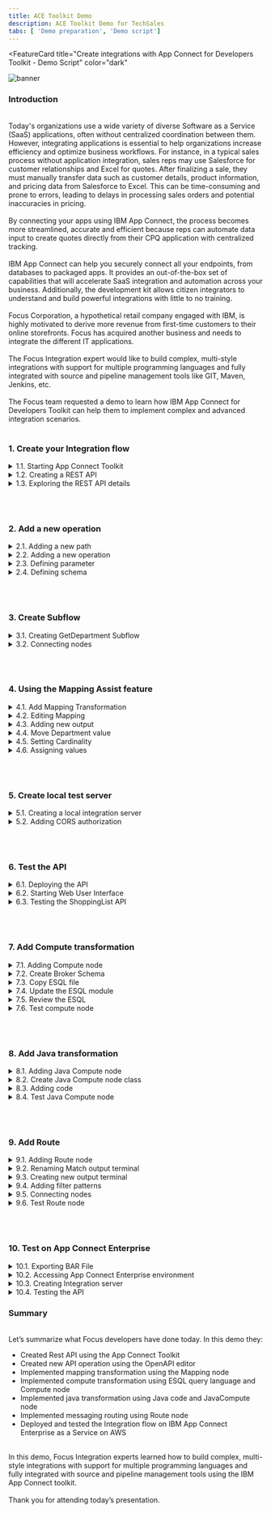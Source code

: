 ```yaml
---
title: ACE Toolkit Demo
description: ACE Toolkit Demo for TechSales
tabs: [ 'Demo preparation', 'Demo script']
---
```



<FeatureCard
  title="Create integrations with App Connect for Developers Toolkit - Demo Script"
  color="dark"
  >

![banner](./images/banner-ace-toolkit.jpg)

</FeatureCard>


<span id="place1"></span>

### **Introduction**
<br/>
Today's organizations use a wide variety of diverse Software as a Service (SaaS) applications, often without centralized coordination between them. However, integrating applications  is essential to help organizations increase efficiency and optimize business workflows. For instance, in a typical sales process without application integration, sales reps may use Salesforce for customer relationships and Excel for quotes. After finalizing a sale, they must manually transfer data such as customer details, product information, and pricing data from Salesforce to Excel. This can be time-consuming and prone to errors, leading to delays in processing sales orders and potential inaccuracies in pricing.
<br/><br/>
By connecting your apps using IBM App Connect, the process becomes more streamlined, accurate and efficient because reps can automate data input to create quotes directly from their CPQ application with centralized tracking.
<br/><br/>
IBM App Connect can help you securely connect all your endpoints, from databases to packaged apps. It provides  an out-of-the-box set of capabilities that will accelerate  SaaS integration and automation across your business. Additionally, the development kit allows citizen integrators to understand and build powerful integrations with little to no training.
<br/><br/>
Focus Corporation, a hypothetical retail company engaged with IBM, is highly motivated to derive more revenue from first-time customers to their online storefronts. Focus has acquired another business and needs to integrate the different IT applications.
<br/><br/>
The Focus Integration expert would like to build complex, multi-style integrations with support for multiple programming languages and fully integrated with source and pipeline management tools like GIT, Maven, Jenkins, etc. 
<br/><br/>
The Focus team requested a demo to learn how IBM App Connect for Developers Toolkit can help them to implement complex and advanced integration scenarios.
<br/><br/>


### **1. Create your Integration flow**

<details>
<summary>1.1. Starting App Connect Toolkit</summary><br/>

**Narration**

IBM App Connect is an industry-leading integration solution that connects any of your applications and data, no matter where they reside. With hundreds of prebuilt connectors and customizable templates, App Connect helps users of all skill levels rapidly connect Software as a Service (SaaS) applications and build integration flows.

The Focus team is looking for an advanced, fully customizable code platform. They would like to harness a lightweight, fast-performing engine that easily scales to support their growing needs. They need to enable support for multiple types of data integration, including event, application programming interfaces (APIs), services, sync/async, transactional batch processing and more. Focus Integration experts need to map data fields and transform data formats exchanged between applications, such as XML, JSON, CSV, EDIFACT, SWIFT and other industry protocols.

Because of that, they decided to explore IBM App Connect Enterprise for Developers (Toolkit). The Toolkit is an integrated development environment and graphical user interface based on the Eclipse platform. Focus Integration experts can use the IBM App Connect Enterprise Toolkit to build powerful integration applications, services, and APIs. And they can then deploy their integration solutions to the software run time, IBM App Connect Enterprise as a Service, containers, or a combination of those environments.

<hr/><br/>

**Action** &nbsp; 1.1.1.

Open your **App Connect Enterprise Toolkit** by clicking the icon on the Launchpad (MAC OS) or Desktop (Windows) or executing **ace toolkit** in terminal window.

  ![](images/start-toolkit-1.png)

<hr/><br/>


**Action** &nbsp; 1.1.2.

In the Workspace Launcher window, accept the default one. Click **Launch**.

  ![](images/start-toolkit-2.png)

<hr/><br/>


**Action** &nbsp; 1.1.3.

**Close** the *welcome page*.

  ![](images/start-toolkit-3.png)

***
</details>


<details>
<summary>1.2. Creating a REST API</summary><br/>

**Narration**

From the Integration Development perspective, Focus Integration experts can create all manner of integration flows, as well as manage connectivity between services and endpoints.

The Focus team would like to explore how easy is to create an API flow that implements different types of message transformation.

App Connect provides a specific type of project to support REST API implementations, which can either be based upon a Swagger (v2) specification document or an OpenAPI (v3) specification document. REST APIs can be authored and deployed from the IBM App Connect Enterprise Toolkit.

Let's see how easy is to create a REST API using the Toolkit. The Focus team will create a REST API from an existing OpenAPI v3 document.

<hr/><br/>

**Action** &nbsp; 1.2.1.

From the Application Development view click the **New...** hyperlink at the top right (A) and from the menu which appears, click on **REST API** (B).

  ![](images/create-rest-1.png)

<hr/><br/>


**Action** &nbsp; 1.2.2.

Type the Name **ShoppingListAPI** (A) and switch the radio button to the option labelled “**Import resources and operations defined in a REST API document**" (B) then click **Next** (C).

  ![](images/create-rest-2.png)

<hr/><br/>


**Action** &nbsp; 1.2.3.

You will be asked to import an OpenAPI 3 document either from the file system or your workspace. Using the radio button to “**Select from your workspace**” (A), select **ShoppingListAPI.json** from the json folder in the **HelperFiles** project (B) (note: if you don't see the HelperFiles project, maybe you forgot to import this project in the Demo Preparation part). Click **Next** (C).

  ![](images/create-rest-3.png)

<hr/><br/>


**Action** &nbsp; 1.2.4.

Click **Finish**.

  ![](images/create-rest-4.png)


***
</details>


<details>
<summary>1.3. Exploring the REST API details</summary><br/>

**Narration**

The Focus team created the REST API and they can see a summary page displaying details about the API such as its title and base URL. The next section down entitled Resources and Operations lists the operations in bright colors.

Focus developers can easily edit the API Document using the OpenAPI editor interface.

<hr/><br/>

**Action** &nbsp; 1.3.1.

Show the **API Details** (A) and **Resources and Operations** (B) sections.

  ![](images/api-doc-1.png)

<hr/><br/>


**Action** &nbsp; 1.3.2.

Click on **Edit API Document in OpenAPI editor**.

  ![](images/api-doc-2.png)

<hr/><br/>


**Action** &nbsp; 1.3.3.

If necessary, accept the incoming network connections.

  ![](images/api-doc-3.png)

<hr/><br/>


**Action** &nbsp; 1.3.4.

Show the *OpenAPI Editor*.

  ![](images/api-doc-4.png)


***
</details>

<br/><br/>

### **2. Add a new operation**

<details>
<summary>2.1. Adding a new path</summary><br/>

**Narration**

The Integration experts decided to create a new API operation to list the products of a specific department.

<hr/><br/>


**Action** &nbsp; 2.1.1.

On the **Path** section, on left menu, click on the **Plus** button.

  ![](images/new-path-1.png)

<hr/><br/>


**Action** &nbsp; 2.1.2.

Enter **/shoppinglist/{department}** as the new *Path* (A). You are welcome to enter a *summary* (B) and *description* (C). Then click **Add** (D).

  ![](images/new-path-2.png)


***
</details>

<details>
<summary>2.2. Adding a new operation</summary><br/>

**Narration**

They go ahead and create a new path with the GET operation in the ShoppingListAPI.

<hr/><br/>


**Action** &nbsp; 2.2.1.

On the **Operations** section of the new path, click on the **Plus** button.

  ![](images/new-oper-1.png)

<hr/><br/>


**Action** &nbsp; 2.2.2.

Select the **get** verb (A) and click **Add** (B).

  ![](images/new-oper-2.png)


***
</details>

<details>
<summary>2.3. Defining parameter</summary><br/>

**Narration**

This new path will receive the product department as parameter in the path request.

<hr/><br/>


**Action** &nbsp; 2.3.1.

Scroll down to see the *Parameter* section (A) and click **Add** button (B).

  ![](images/def-param-1.png)

<hr/><br/>


**Action** &nbsp; 2.3.2.

Enter **department** as parameter name (A) and select **path** in *Located In* field (B).

  ![](images/def-param-2.png)

<hr/><br/>


**Action** &nbsp; 2.3.3.

Scroll down to see the checkbox list and select **Required** field (A). Then click **Add** (B).

  ![](images/def-param-3.png)

***
</details>


<details>
<summary>2.4. Defining schema</summary><br/>

**Narration**

Focus developers define the schema of the parameter as a simple string.

Great, Focus’ developers successfully created a new operation in the ShoppingListAPI!

<hr/><br/>


**Action** &nbsp; 2.4.1.

Scroll down to see the *Schema* section and type **department** as schema title (A) and select **string** as *schema type* (B).

  ![](images/def-schema-1.png)

<hr/><br/>


**Action** &nbsp; 2.4.2.

Scroll up and click **Save**.

  ![](images/def-schema-2.png)

<hr/><br/>


**Action** &nbsp; 2.4.3.

**Close** the OpenAPI editor.

***
</details>


<br/><br/>

### **3. Create Subflow**
<details>
<summary>3.1. Creating GetDepartment Subflow</summary><br/>

**Narration**

With IBM App Connect it is really simple to implement the logic of your API operation. The Focus team can easily create a subflow to do it!

<hr/><br/>


**Action** &nbsp; 3.1.1.

Back to the ShoppingListAPI description, open the **/shoppinglist/{department|** section.

  ![](images/create-subflow-1.png)

<hr/><br/>


**Action** &nbsp; 3.1.2.

Click **Create subflow**.

  ![](images/create-subflow-2.png)

***
</details>


<details>
<summary>3.2. Connecting nodes</summary><br/>

**Narration**

Here the Focus team has their subflow. A message flow is a sequence of processing steps that run in the integration runtime when an input message is received. You define a message flow by including a number of message flow nodes, each of which represents a set of actions that define a processing step.

In the flow editor, they can edit and change their flow. Message flows are created in the Toolkit using a drag and drop editor.

The flow is quite simple, consisting of only an Input and Output node. However, the Integration experts would like to explore how to do some message transformations. Let's see how simple is to do it!

<hr/><br/>

**Action** &nbsp; 3.2.1.

In the subflow, wire the **Input** node to the **Output** node (the *out* terminal of the *Input* node will be wired to the *in* terminal of the *Output* node)

  ![](images/connect-nodes-1.png)


***
</details>

<br/><br/>


### **4. Using the Mapping Assist feature**
<details>
<summary>4.1. Add Mapping Transformation</summary><br/>

**Narration**

First, they decided to explore the Mapping transformation.

<hr/><br/>


**Action** &nbsp; 4.1.1.

Open the **Transformation** section in the Palette.

  ![](images/add-mapping-1.png)

<hr/><br/>


**Action** &nbsp; 4.1.2.

Drag and drop a **Mapping** node on to the wire and its terminals will be connected for you (the out terminal of the Input node will be wired to the in terminal of the Mapping node, and the out terminal of the Mapping node will be wired to the in terminal of the Output node).

  ![](images/add-mapping-2.png)

***
</details>


<details>
<summary>4.2. Editing Mapping</summary><br/>

**Narration**

With a mapping, they can use the Graphical Data Mapping editor to take input (source) objects and transform them before they save the resulting output (target) objects.

<hr/><br/>


**Action** &nbsp; 4.2.1.

Double-click the **Mapping** node.

  ![](images/edit-mapping-1.png)

<hr/><br/>


**Action** &nbsp; 4.2.2.

Leave the default settings and click **Finish**.

  ![](images/edit-mapping-2.png)


***
</details>

<details>
<summary>4.3. Adding new output</summary><br/>

**Narration**

Initially, they will change the output object to use the Item JSON type.

<hr/><br/>


**Action** &nbsp; 4.3.1.

Click on “**Add an output object**” button.

  ![](images/new-output-1.png)

<hr/><br/>


**Action** &nbsp; 4.3.2.

On the “Select a map output” option, open (double click) the **ShoppingListAPI** (A), open the **JSON Types** (B) and select **Item - Rest API model** (C), then click **OK** (D).

  ![](images/new-output-2.png)


<hr/><br/>


**Action** &nbsp; 4.3.3.

Select the **original Message Assembly** (A), right click and select **delete** (B) (or press delete on your keyboard).

  ![](images/new-output-3.png)


***
</details>

<details>
<summary>4.4. Move Department value</summary><br/>

**Narration**

The input objects are shown on the left side of the canvas, and the output objects are shown on the right side. You can create connections between the input and output elements by clicking one element, and dragging the mouse to the element that you want to connect to.

The Focus team can easily link the Department input parameter to the Department parameter of Item JSON Type.

<hr/><br/>


**Action** &nbsp; 4.4.1.

Expand the **JSON** message assembly on the right (A), then expand the **Data** section underneath (B). Notice that department is listed as a *parameter* (C).

  ![](images/move-dept-1.png)

<hr/><br/>


**Action** &nbsp; 4.4.2.

On the left Message Assembly, open the **LocalEnvironment > REST > Input > Parameters**.

  ![](images/move-dept-2.png)


<hr/><br/>


**Action** &nbsp; 4.4.3.

Right-click the **department** entry (A) and select **Quick Link to Output** (B).

  ![](images/move-dept-3.png)

<hr/><br/>


**Action** &nbsp; 4.4.4.

In the dialog, scroll down and expand **Data : Item [1..1]** (A) and select **department:string [1..1]** (B).

  ![](images/move-dept-4.png)


***
</details>

<details>
<summary>4.5. Setting Cardinality</summary><br/>

**Narration**

They use the Quick Fix capability to solve the cardinality issue of the new mapping.

<hr/><br/>


**Action** &nbsp; 4.5.1.

Hover the mouse over the **Quick Fix** (light bulb) icon of the new *Move* box (A) and click the "**Set cardinality to first index**” link (B).

  ![](images/quick-fix-1.png)


***
</details>

<details>
<summary>4.6. Assigning values</summary><br/>

**Narration**

Now, for demo purposes, they will use the assign function to define a hard coded value to the name and description fields.  In this demo, they decided to use the description field to just inform the type of transformation node that is processing the transformation, in this case the Mapping node.

Great, Focus’ developers successfully created a mapping transformation in the ShoppingListAPI!

<hr/><br/>


**Action** &nbsp; 4.6.1.

On the new Message Assembly JSON, drag and drop the **name** field to the left (A).  IBM App Connect Enterprise places an **Assign** action for this field (B). 

  ![](images/assign-values-1.png)

<hr/><br/>


**Action** &nbsp; 4.6.2.

Select the **Assign** action (A). Under the **Properties** for the Assign action, enter “**Caramel Candy Bars**” for the name value (B).

  ![](images/assign-values-2.png)


<hr/><br/>


**Action** &nbsp; 4.6.3.

Repeat the same steps for the description field: drag and drop the **description** field to the left (A).  IBM App Connect Enterprise places an **Assign** action for this field (B). 

  ![](images/assign-values-3.png)

<hr/><br/>


**Action** &nbsp; 4.6.4.

Select the **Assign** action (A). Under the **Properties** for the Assign action, enter “**Request has been processed by Mapping Node**” for the name value (B).

*Note: In this demo, we are using the description field to just inform the node that is processing the transformation.*

  ![](images/assign-values-4.png)


<hr/><br/>


**Action** &nbsp; 4.6.5.

Click **File > Save all**.

  ![](images/assign-values-5.png)

***
</details>


<br/><br/>

### **5. Create local test server**
<details>
<summary>5.1. Creating a local integration server</summary><br/>

**Narration**

At this stage, they are ready to test the API. To publish the API, first they need to create a local integration server.

<hr/><br/>


**Action** &nbsp; 5.1.1.

Right-click **Integration Servers** in the **Integration Explorer** tab (A) and select **Create a local Integration Server** (B).

  ![](images/local-server-1.png)

<hr/><br/>


**Action** &nbsp; 5.1.2.

Keep the default values and click **Finish**.

  ![](images/local-server-2.png)

<hr/><br/>



**Action** &nbsp; 5.1.3.

On the *Success* Dialog click **OK**.

  ![](images/local-server-3.png)

<br/>

***
</details>

<details>
<summary>5.2. Adding CORS authorization</summary><br/>

**Narration**

Next, they need to configure the server so that the HTTP listener is enabled for CORS. 

<hr/><br/>


**Action** &nbsp; 5.2.1.

Expand the **TEST_SERVER** directory under the **Independent Resources** folder (A) and double-click the **server.conf.yaml** file (B) to open it in the IBM App Connect Enterprise text editor to the right.

  ![](images/cors-auth-1.png)

<hr/><br/>


**Action** &nbsp; 5.2.2.

Scroll down to the **HTTPConnector** section and paste the code below:

```
CORSEnabled: true
CORSAllowOrigins: '*'
CORSAllowMethods: 'GET,HEAD,POST,PUT,PATCH,DELETE,OPTIONS'
CORSAllowHeaders: 'Accept,Accept-Language,Content-Language,Content-Type'
```

<br/>

  ![](images/cors-auth-2.png)

<hr/><br/>



**Action** &nbsp; 5.2.3.

**Save** the changes to the **server.conf.yaml** file or click **File > Save all**.

  ![](images/cors-auth-3.png)

<hr/><br/>



**Action** &nbsp; 5.2.4.

Back to the *Integration Explorer* view, right-click the **TEST_SERVER** (A) and select **Restart** (B).

  ![](images/cors-auth-4.png)

<hr/><br/>



**Action** &nbsp; 5.2.5.

Click **OK** on the Success dialog again.

  ![](images/cors-auth-5.png)

<br/>

***
</details>

<br/><br/>

### **6. Test the API**
<details>
<summary>6.1. Deploying the API</summary><br/>

**Narration**

Now, they need to deploy the ShoppingListAPI to the new Local Integration server. They can do it, by dragging and dropping the API to the new server.

<hr/><br/>


**Action** &nbsp; 6.1.1.

Deploy the REST API which we created earlier named **ShoppingListAPI** (A), by dragging and dropping it from the Application Development view on to the **TEST_SERVER** Integration Server (B).

  ![](images/deploy-api-1.png)

<hr/><br/>


**Action** &nbsp; 6.1.2.

On the *Progress Information* dialog, click **Close**.

  ![](images/deploy-api-2.png)


***
</details>


<details>
<summary>6.2. Starting Web User Interface</summary><br/>

**Narration**

At this moment, the Focus Integration experts are ready to test the API. They start the Web User Interface.

<hr/><br/>

**Action** &nbsp; 6.2.1.

Right-click **TEST_SERVER** (A) and select **Start Web User Interface** (B). 

  ![](images/start-wui-1.png)

***
</details>


<details>
<summary>6.3. Testing the ShoppingList API</summary><br/>

**Narration**

Select the ShoppingListAPI and the new Get Department operation. Note they can use the Try it capability, and enter any product department, for example “Candies”.

Great, the subflow was invoked and our mapping transformation created a response with our hard coded values. The Focus team verified it is really simple to implement a mapping transformation using IBM App Connect.

<hr/><br/>

**Action** &nbsp; 6.3.1.

Click the **ShoppingListAPI** tile in the web user interface. 

  ![](images/test-api-1.png)

<hr/><br/>


**Action** &nbsp; 6.3.2.

Select the **GET /shoppinglist/{department}** operation on the left. 

  ![](images/test-api-2.png)

<hr/><br/>


**Action** &nbsp; 6.3.3.

Click the **Try it** tab.

  ![](images/test-api-3.png)


<hr/><br/>


**Action** &nbsp; 6.3.4.

Enter any **department** name (by now, we are not checking the department) such as **Candies** (A). Click **Send** (B).

  ![](images/test-api-4.png)

<hr/><br/>


**Action** &nbsp; 6.3.5.

Show the **Response body**. Show the assigned name and description fields.

  ![](images/test-api-5.png)

***
</details>

<br/><br/>


### **7. Add Compute transformation**
<details>
<summary>7.1. Adding Compute node</summary><br/>

**Narration**

The Focus developers heard about ESQL language. Extended Structured Query Language (ESQL) is a programming language based on Structured Query Language (SQL) that is typically used to work with databases. ESQL is extended to access and manipulate data in messages and databases.

They would like to see how to use ESQL to transform and enrich messages using the Compute node.  Because of it, they decided to explore the Compute node transformation.

<hr/><br/>


**Action** &nbsp; 7.1.1.

Back to the **getDepartment** subflow (A), open again the Transformation menu and drag and drop a **Compute** node (B).

  ![](images/add-compute-1.png)

<hr/><br/>

**Action** &nbsp; 7.1.2.

Readjust the connections of the *Input* and *Output* nodes to connect to the *Compute* node (the *out* terminal of the *Input* node will be wired to the *in* terminal of the *Compute* node, and the *out* terminal of the *Compute* node will be wired to the *in* terminal of the *Output* node).

  ![](images/add-compute-2.png)

<hr/><br/>


**Action** &nbsp; 7.1.3.

Click on the **Compute** node (A). On the Compute node's properties change the *Compute mode* to be “**LocalEnvironment and Message**” (B).

  ![](images/add-compute-3.png)

<hr/><br/>

**Action** &nbsp; 7.1.4.

**Save** the subflow (you can safely ignore the red crosses on the Compute node - we will fix these up in the next step!).

  ![](images/add-compute-4.png)

***
</details>

<details>
<summary>7.2. Create Broker Schema</summary><br/>

**Narration**

To simplify the demo, they decided to reuse a pre-created ESQL file.

First, they need to create a Broker Schema to include the ESQL file. A broker schema is a symbol space that defines the scope of uniqueness of the names of resources defined within it.

<hr/><br/>


**Action** &nbsp; 7.2.1.

Right click the **ShoppingListAPI** (1) and choose **New > Broker Schema** (2).

  ![](images/broker-schema-1.png)

<hr/><br/>


**Action** &nbsp; 7.2.2.

Type **utils** as the Schema name (A) and click **Finish** (B).

  ![](images/broker-schema-2.png)

<hr/><br/>


**Action** &nbsp; 7.2.3.

On the *New Broker Schema* dialog, click **OK**.

  ![](images/broker-schema-3.png)


***
</details>

<details>
<summary>7.3. Copy ESQL file</summary><br/>

**Narration**

Next, Focus developers will copy the pre-created ESQL file to the broker schema folder.

<hr/><br/>

**Action** &nbsp; 7.3.1.

Switch to the Resource perspective using the menu **Window > Perspective > Open Perspective > Other…**

  ![](images/copy-esql-1.png)


<hr/><br/>

**Action** &nbsp; 7.3.2.

Choose **Resource** (A) and click **Open** (B).

  ![](images/copy-esql-2.png)

<hr/><br/>

**Action** &nbsp; 7.3.3.

Using the Project Explorer view, open the *HelperFiles* project and the **utils** folder, right click on the **Compute.esql** file (A) and select **Copy** (B).

  ![](images/copy-esql-3.png)

<hr/><br/>

**Action** &nbsp; 7.3.4.

On the **ShoppingListAPI** project, right click on the **utils** folder, and select **Paste**.

  ![](images/copy-esql-4.png)


<hr/><br/>

**Action** &nbsp; 7.3.5.

Switch back to the *Integration Development* perspective using the **Window > Perspective > Open Perspective > Integration Development** menu.

  ![](images/copy-esql-5.png)


***
</details>

<details>
<summary>7.4. Update the ESQL module</summary><br/>

**Narration**

Now, they just need to update the Compute node to use the new ESQL file. They will use a specific module of the ESQL file: the getDepartment.

<hr/><br/>

**Action** &nbsp; 7.4.1.

Return to the *getDepartment* subflow and click on **Compute** node again.

  ![](images/update-esql-1.png)


<hr/><br/>

**Action** &nbsp; 7.4.2.

On the Compute node's properties, you need to update the *ESQL module* property. Click **Browse** button.

  ![](images/update-esql-2.png)

<hr/><br/>

**Action** &nbsp; 7.4.3.

Select **{utils}:getDepartment_Compute** (A) and click **OK** (B).

  ![](images/update-esql-3.png)

<hr/><br/>

**Action** &nbsp; 7.4.4.

**Save** the subflow.

  ![](images/update-esql-4.png)

***
</details>

<details>
<summary>7.5. Review the ESQL</summary><br/>

**Narration**

Let's review the ESQL file. Focus developers can create and modify their ESQL code in the ESQL editor.

The ESQL code for each of your nodes is contained within a module in an ESQL file. Here they have a specific module for getDepartment operation.  The module is simple; just select the Item where the Department value equals the Department parameter.

All three items are hardcoded and created in the Initialise procedure. In a real scenario, this data should be retrieved from the Products database or Product system.

<hr/><br/>

**Action** &nbsp; 7.5.1.

**Double click** on the **Compute** node, to see the ESQL file.

  ![](images/review-esql-1.png)


<hr/><br/>

**Action** &nbsp; 7.5.2.

Show the **getDepartment_Compute Module**.

  ![](images/review-esql-2.png)

<hr/><br/>

**Action** &nbsp; 7.5.3.

Scroll down and show the **Initialise Procedure**.

  ![](images/review-esql-3.png)

<hr/><br/>

**Action** &nbsp; 7.5.4.

**Close** the ESQL file.

  ![](images/review-esql-4.png)


***
</details>

<details>
<summary>7.6. Test compute node</summary><br/>

**Narration**

At this moment, the Focus Integration experts are ready to test the new API. They just need to redeploy the API and use the Web User Interface again to test it.

Now, they will test using the three available departments: Candies, Snacks and Bakery.

Great, the subflow was invoked and our compute transformation created a response with our hard coded values. The Focus team verified how simple it is to use ESQL query language to implement message transformations.

<hr/><br/>

**Action** &nbsp; 7.6.1.

Re-deploy the REST API, by dragging and dropping the **ShoppingListAPI** again from the Application Development view on to the **TEST_SERVER** Integration Server.

  ![](images/test-compute-1.png)


<hr/><br/>

**Action** &nbsp; 7.6.2.

On the Progress Information dialog, click **Close**.

  ![](images/test-compute-2.png)

<hr/><br/>

**Action** &nbsp; 7.6.3.

On your browser, refresh the **Web User Interface** page.

<hr/><br/>

**Action** &nbsp; 7.6.4.

Open again the **ShoppingListAPI** (A), **GET /shoppinglist/{department}** (B), and **Try it** tab (C).

  ![](images/test-compute-4.png)

<hr/><br/>

**Action** &nbsp; 7.6.5.

Enter a **department** name (it could be Candies, Snacks or Bakery)  (A). Click **Send** (B).

*Note: You are welcome to try any of the three departments or try a different one to see the 404 Not Found message*.

  ![](images/test-compute-5.png)

<hr/><br/>

**Action** &nbsp; 7.6.6.

Show the **Response** body.

  ![](images/test-compute-6.png)


***
</details>

<br/><br/>

### **8. Add Java transformation**
<details>
<summary>8.1. Adding Java Compute node</summary><br/>

**Narration**

Great, now the Focus Developers would like to see how to use Java code to tailor the behavior of their integration messages.

They want to learn how to use the JavaCompute node to examine the content of an input message, transform a message, and build new messages.

Because of this, they decided to explore the JavaCompute node.

<hr/><br/>

**Action** &nbsp; 8.1.1.

Back to the getDepartment subflow, open again the Transformation menu and drag and drop a **JavaCompute** node.

  ![](images/add-javacompute-1.png)

<hr/><br/>

**Action** &nbsp; 8.1.2.

Readjust the connections of the Input and output node to connect to the Java Compute node (the *out* terminal of the *Input* node will be wired to the *in* terminal of the *Java Compute* node, and the *out* terminal of the *Java Compute* node will be wired to the *in* terminal of the *Output* node).

  ![](images/add-javacompute-2.png)


***
</details>

<details>
<summary>8.2. Create Java Compute node class</summary><br/>

**Narration**

With the App Connect toolkit, they can use the same tool that they use to create Integration flow to create Java code. Alternatively, if they want to share Java classes across multiple solutions, they can store Java code in a shared library and refer to that library from one or more applications that contain message flows with JavaCompute nodes

However, the developers decided to try the Java Compute node class wizard to create template code to accelerate the development process. They selected the Modifying message class template, and in few seconds, they have a skeleton java code to manipulate and transform the integration message.

<hr/><br/>

**Action** &nbsp; 8.2.1.

*Double click* the **Java Compute** node.

  ![](images/create-javaclass-1.png)

<hr/><br/>

**Action** &nbsp; 8.2.2.

On the *New JavaCompute node class* dialog, accept the default values and click **Next**.

  ![](images/create-javaclass-2.png)

<hr/><br/>

**Action** &nbsp; 8.2.3.

Select **Modifying message class** template (A) and click **Next** (B).

  ![](images/create-javaclass-3.png)

<hr/><br/>

**Action** &nbsp; 8.2.4.

On the Java Settings view, accept the default values and click **Next**.

  ![](images/create-javaclass-4.png)

<hr/><br/>

**Action** &nbsp; 8.2.5.

Accept the default Project name and click **Finish**.

  ![](images/create-javaclass-5.png)


***
</details>

<details>
<summary>8.3. Adding code</summary><br/>

**Narration**

For this demo, they will only add a simple message code to create elements in the JSON message, for example add a new Apple Pie product item.

<hr/><br/>


**Action** &nbsp; 8.3.1.

On the *GetDepartment_JavaCompute* class, **copy and paste the code below**, below the *Add user code below* comment.
```
MbElement outRoot = outMessage.getRootElement();
MbElement outJsonRoot = outRoot.createElementAsLastChild(MbJSON.PARSER_NAME);
MbElement outJsonData = outJsonRoot.createElementAsLastChild(MbElement.TYPE_NAME, MbJSON.DATA_ELEMENT_NAME, null);
outJsonData.createElementAsLastChild(MbElement.TYPE_NAME_VALUE, "name", "Apple Pie");
outJsonData.createElementAsLastChild(MbElement.TYPE_NAME_VALUE, "department", "Bakery");
outJsonData.createElementAsLastChild(MbElement.TYPE_NAME_VALUE, "description", "Request has been processed by Java Compute Node.");
```

<br/>

  ![](images/add-code-1.png)

<hr/><br/>


**Action** &nbsp; 8.3.2.

To solve the imports issue, click on **Source > Organize Imports** menu.

  ![](images/add-code-2.png)

<hr/><br/>


**Action** &nbsp; 8.3.3.

Click **File > Save All**.

  ![](images/add-code-3.png)

<hr/><br/>


**Action** &nbsp; 8.3.4.

**Close** the Java class.

  ![](images/add-code-4.png)

***
</details>

<details>
<summary>8.4. Test Java Compute node</summary><br/>

**Narration**

At this moment, the Focus Integration experts are ready to test the new API using the JavaCompute node. They just need to redeploy the API and use the Web User Interface again to test it.

Now, they will test using the Bakery department only.

Great, the subflow was invoked and our java compute transformation created a response with our hard coded Apple Pie product. The Focus team verified how simple it is to use Java code to implement message transformation.

<hr/><br/>


**Action** &nbsp; 8.4.1.

Re-deploy the REST API, by dragging and dropping the **ShoppingListAPI** again from the Application Development view on to the **TEST_SERVER** Integration Server.

  ![](images/test-java-1.png)

<hr/><br/>


**Action** &nbsp; 8.4.2.

On the Progress Information dialog, click **Close**.

  ![](images/test-java-2.png)

<hr/><br/>


**Action** &nbsp; 8.4.3.

On your browser, **refresh** the *Web User Interface* page.

<hr/><br/>


**Action** &nbsp; 8.4.4.

Open again the **ShoppingListAPI** (A), **GET /shoppinglist/{department}** (B), **Try it** tab (C).

  ![](images/test-java-4.png)

<hr/><br/>


**Action** &nbsp; 8.4.5.

Enter **Bakery** as **department** name (A). Click **Send** (B).

  ![](images/test-java-5.png)

<hr/><br/>


**Action** &nbsp; 8.4.6

Show the **Response** body.

  ![](images/test-java-6.png)

***
</details>

<br/><br/>

### **9. Add Route**
<details>
<summary>9.1. Adding Route node</summary><br/>

**Narration**

Finally, they want to see how they can route messages through different paths in a message flow, based on the content of the message using a Route node.

Focus Integration experts decided to add a route node to route messages through all different transformation nodes based on the department parameter.  The idea is to redirect to Mapping node only messages to Candies department, redirect to Compute node only messages to Snacks department and redirect to Java node only messages to Bakery department.

Let's see how to do it!

<hr/><br/>


**Action** &nbsp; 9.1.1.

Back to the getDepartment subflow, open the **Routing** menu and drag and drop a **Route** node.

  ![](images/add-route-1.png)


<hr/><br/>

**Action** &nbsp; 9.1.2.

Delete all existing wiring and connect the **Input** node to the new **Route** node.

  ![](images/add-route-2.png)


***
</details>

<details>
<summary>9.2. Renaming Match output terminal</summary><br/>

**Narration**

Initially, they need to rename the existing Match output terminal to mapping. And connect this terminal with the Mapping node.

<hr/><br/>

**Action** &nbsp; 9.2.1.

Right click on **Route** node (A) and select **Rename Output Terminal** (B).

  ![](images/rename-terminal-1.png)

<hr/><br/>


**Action** &nbsp; 9.2.2

*On Select output terminal to rename* field, select **Match** (A). In the *Enter new name for the selected output terminal*, enter **mapping** (B). Then click **OK** (C).

  ![](images/rename-terminal-2.png)

<hr/><br/>


**Action** &nbsp; 9.2.3.

Wire the **mapping** output terminal from **Route** node to the **in** terminal of the **Mapping node**.

  ![](images/rename-terminal-3.png)


***
</details>

<details>
<summary>9.3. Creating new output terminal</summary><br/>

**Narration**

Second, they need to create two more output terminals to the compute and java transformation nodes. Connect these terminals to the Compute and JavaCompute nodes.

<hr/><br/>

**Action** &nbsp; 9.3.1.

Right click on **Route** node (A) and select **Add Output Terminal** (B).

  ![](images/new-terminal-1.png)

<hr/><br/>


**Action** &nbsp; 9.3.2.

Enter **compute** as the name of the new output terminal (A) and click **OK** (B).

  ![](images/new-terminal-2.png)

<hr/><br/>


**Action** &nbsp; 9.3.3.

Repeat the same steps to create the java terminal: Right click on **Route** node (A) and select **Add Output Terminal** (B).

  ![](images/new-terminal-3.png)

<hr/><br/>


**Action** &nbsp; 9.3.4.

Enter **java** as the name of the new output terminal (A) and click **OK** (B).

  ![](images/new-terminal-4.png)

<hr/><br/>


**Action** &nbsp; 9.3.5.

Wire the **compute** output terminal from **Route** node to the **in** terminal of the **Compute** node.

*Note: if you click the output terminals from Route, you will see a dialog to select the terminal that you want to wire.*

  ![](images/new-terminal-5.png)

<hr/><br/>


**Action** &nbsp; 9.3.6.

Repeat the same steps to wire the **java** output terminal from **Route** node to the **in** terminal of the **Java Compute** node.

*Note: if you click the output terminals from Route, you will see a dialog to select the terminal that you want to wire.*

  ![](images/new-terminal-6.png)

***
</details>

<details>
<summary>9.4. Adding filter patterns</summary><br/>

**Narration**

Great! Now, they are ready to define the filter table. The Route node uses XPath expressions to control processing.

Focus developers define the three XPath expressions, one for each transformation node.  The filter table map the XPath with the specific output terminal. The XPath is checking the department parameter value for each department.

<hr/><br/>

**Action** &nbsp; 9.4.1.

Click on the **Route** node.

  ![](images/filter-patterns-1.png)

<hr/><br/>


**Action** &nbsp; 9.4.2.

On the Filter table, click **Add** button.

  ![](images/filter-patterns-2.png)

<hr/><br/>


**Action** &nbsp; 9.4.3.

Enter **$LocalEnvironment/REST/Input/Parameters/department="Candies"** in the *Filter pattern* field (A) and select **mapping** as the *Routing output terminal* (B). Then click **OK** (C).

*Note: During the copy and paste you should have some issues with “ “,  because of that, we recommend typing the “ “ again in the Filter pattern field.*

  ![](images/filter-patterns-3.png)

<hr/><br/>


**Action** &nbsp; 9.4.4.

Click **Add** button again.

  ![](images/filter-patterns-4.png)

<hr/><br/>


**Action** &nbsp; 9.4.5.

Enter **$LocalEnvironment/REST/Input/Parameters/department="Snacks”** in the *Filter pattern* field (A) and select **compute** as the *Routing output terminal* (B). Then click **OK** (C).

*Note: During the copy and paste you should have some issues with “ “,  because of that, we recommend typing the “ “ again in the Filter pattern field.*

  ![](images/filter-patterns-5.png)

<hr/><br/>


**Action** &nbsp; 9.4.6.

Click **Add** button again.

  ![](images/filter-patterns-6.png)

<hr/><br/>


**Action** &nbsp; 9.4.7.

Enter **$LocalEnvironment/REST/Input/Parameters/department="Bakery”** in the *Filter pattern* field (A) and select **java** as the *Routing output terminal* (B). Then click **OK** (C).

*Note: During the copy and paste you should have some issues with “ “,  because of that, we recommend typing the “ “ again in the Filter pattern field.*

  ![](images/filter-patterns-7.png)

***
</details>

<details>
<summary>9.5. Connecting nodes</summary><br/>

**Narration**

Finally, the Focus team connects all the nodes to finalize the flow.

<hr/><br/>

**Action** &nbsp; 9.5.1.

Wire the *out* terminal of **Mapping**, **Compute** and **Java Compute** nodes to the *in* terminal of the **Output** node.

  ![](images/route-connect-1.png)

<hr/><br/>


**Action** &nbsp; 9.5.2.

Wire the *default* and *failure* terminal of **Route** node to the *in* terminal of the **Output** node.

  ![](images/route-connect-2.png)

<hr/><br/>


**Action** &nbsp; 9.5.3.

Click **File > Save All**.

  ![](images/route-connect-3.png)



***
</details>

<details>
<summary>9.6. Test Route node</summary><br/>

**Narration**

At this stage, the Focus Integration experts are ready to test the new API using the route node. They just need to redeploy the API and use the Web User Interface again to test it.

Now, they will test using all three departments: Candies, Bakery and Snacks.

Great, the subflow was invoked and  the message is routed through all different transformation nodes based on the department parameter.

<hr/><br/>


**Action** &nbsp; 9.6.1.

Re-deploy the REST API, by dragging and dropping the **ShoppingListAPI** again from the Application Development view on to the **TEST_SERVER** Integration Server.

  ![](images/test-route-1.png)

<hr/><br/>


**Action** &nbsp; 9.6.2.

On the Progress Information dialog, click **Close**.

  ![](images/test-route-2.png)

<hr/><br/>


**Action** &nbsp; 9.6.3.

On your browser, **refresh** the **Web User Interface** page.

<hr/><br/>


**Action** &nbsp; 9.6.4.

Open again the **ShoppingListAPI** (A), **GET /shoppinglist/{department}** (B), **Try it** tab (C).

  ![](images/test-java-4.png)

<hr/><br/>


**Action** &nbsp; 9.6.5.

Enter **Candies** (or Bakery, or Snacks) as **department** name (A). Click **Send** (B).

*Note: You are welcome to try any of the three departments.*

  ![](images/test-route-5.png)

<hr/><br/>


**Action** &nbsp; 9.6.6.

Show the **Response** body and show that each department is processed by different Transformation node (show the description field).

  ![](images/test-route-6.png)

***
</details>

<br/><br/>

### **10. Test on App Connect Enterprise**
<details>
<summary>10.1. Exporting BAR File</summary><br/>

**Narration**

At this stage, the Focus team is ready to deploy their Integration flow in an App Connect Server. They just need to generate a BAR (broker archive) file. The App Connect Enterprise server uses BAR files to save compiled message flows, libraries, and other elements critical to the Integration flow.

<hr/><br/>

**Action** &nbsp; 10.1.1.

Right click the **ShoppingListAPI** (A) and choose **New > BAR file** (B).

  ![](images/bar-file-1.png)

<hr/><br/>

**Action** &nbsp; 10.1.2.

On the *New Bar file* dialog, type **shoppinglist** as the bar file name (A) and click **Finish** (B).

  ![](images/bar-file-2.png)

<hr/><br/>

**Action** &nbsp; 10.1.3.

On the *Prepare screen*, mark the **REST APIs** checkbox (A). Check **Compile and in-line resources** (B). Click **Build and Save** (C).

  ![](images/bar-file-3.png)

<hr/><br/>

**Action** &nbsp; 10.1.4.

Now, a popup window displays *Operation completed successfully*. Click **OK**.

  ![](images/bar-file-4.png)

***
</details>

<details>
<summary>10.2. Accessing App Connect Enterprise environment</summary><br/>

**Narration**

IBM App Connect is an industry-leading integration solution that connects any of your applications and data, no matter where they reside. With hundreds of prebuilt connectors and customizable templates, App Connect helps users of all skill levels rapidly connect Software as a Service (SaaS) applications and build integration flows.

For this demo, Focus Corp is using a trial account of IBM App Connect Enterprise as a Service on AWS.

<hr/><br/>

**Action** &nbsp; 10.2.1.

In your email inbox (that you used to create the App Connect trial account), search for **IBM SaaS** (A), open the ”**Your IBM App Connect trial is ready**” email (B).

  ![](images/ace-access-1.png)

<hr/><br/>


**Action** &nbsp; 10.2.2.

Now, click the **Access trial** button.

  ![](images/ace-access-2.png)

<hr/><br/>


**Action** &nbsp; 10.2.3.

**Log in** with your App Connect *username* and *password*.

  ![](images/ace-access-3.png)

<hr/><br/>


**Action** &nbsp; 10.2.4

Use the Instance switcher to change to the **Dashboard** instance.

  ![](images/ace-access-4.png)

***
</details>

<details>
<summary>10.3. Creating Integration server</summary><br/>

**Narration**

Focus integration experts begin in the IBM App Connect Dashboard. Here they can administer integration servers and integration runtimes, which are deployed from the BAR files mentioned earlier. They want to deploy the Integration flow defined in the previous steps.

Because they need to deploy a simple integration, let’s select with the Quick start integration type.

Now they need to provide the BAR file. The BAR file contains all the resources that are needed to deploy an integration. The BAR file parameters will expose both the integration and its operations.

They can use the Configuration component to apply any customizations to the integration server when they deploy it. For their scenario, they don’t need to use the configuration package.

Now, they need to define a name for their Integration server, for example shoppinglist.

That is it! After few minutes their server should be ready with their integration flow.

<hr/><br/>

**Action** &nbsp; 10.3.1.

Click **Deploy integrations**.

  ![](images/inter-server-1.png)

<hr/><br/>

**Action** &nbsp; 10.3.2.

Select **Quick start integration** option (A) and click **Next** (B).

  ![](images/inter-server-2.png)

<hr/><br/>

**Action** &nbsp; 10.3.3.

Click to upload your BAR File. And select the **shoppinglist.bar** (A) file (it is in your workspace folder in a Bar Files directory). And click **Next** (B).

  ![](images/inter-server-3.png)

<hr/><br/>

**Action** &nbsp; 10.3.4.

You don’t need any Integration configuration, click **Next**.

  ![](images/inter-server-4.png)

<hr/><br/>

**Action** &nbsp; 10.3.5.

Enter the Integration Server name as **shoppinglist** (A). Disable the option to **Force Flow Basic Auth** (B). Then click **Create** (C).

  ![](images/inter-server-5.png)

<hr/><br/>

**Action** &nbsp; 10.3.6.

The deployment process takes up to 5 minutes, **refresh** the browser to see the BAR file deployed and started.

  ![](images/inter-server-6.png)

***
</details>

<details>
<summary>10.4. Testing the API</summary><br/>

**Narration**

To finalize, the Focus Integration experts would like to test the new API in the App Connect Enterprise environment. They just need to open the Integration server and the API.

Now, using the Try it capability, they will test using all three departments: Candies, Bakery and Snacks.

Great, the subflow was invoked and the message is routed through all different transformation nodes based on the department parameter.

<hr/><br/>

**Action** &nbsp; 10.4.1.

Click the **shoppinglist** server icon.

  ![](images/final-test-1.png)

<hr/><br/>

**Action** &nbsp; 10.4.2.

Click the **ShoppingListAPI** icon.

  ![](images/final-test-2.png)

<hr/><br/>

**Action** &nbsp; 10.4.3.

Ignore the Open API Validation errors. Click on **GET /shoppinglist/{department}**,

  ![](images/final-test-3.png)

<hr/><br/>

**Action** &nbsp; 10.4.4.

Open the **Try it** tab.

  ![](images/final-test-4.png)

<hr/><br/>

**Action** &nbsp; 10.4.5.

Enter **Candies** (or **Bakery**, or **Snacks**) as *department* name (A). Click **Send** (B).

*Note: You are welcome to try any of the three departments.*

  ![](images/final-test-5.png)

<hr/><br/>

**Action** &nbsp; 10.4.6.

Show the **Response** body and show that each department is processed by different Transformation node (show the description field).

  ![](images/final-test-6.png)

***
</details>


### **Summary**

<br/>
Let’s summarize what Focus developers have done today. In this demo they: <br/>
<ul>
<li>Created Rest API using the App Connect Toolkit</li>
<li>Created new API operation using the OpenAPI editor</li>
<li>Implemented mapping transformation using the Mapping node</li>
<li>Implemented compute transformation using ESQL query language and Compute node</li>
<li>Implemented java transformation using Java code and JavaCompute node</li>
<li>Implemented messaging routing using Route node</li>
<li>Deployed and tested the Integration flow on IBM App Connect Enterprise as a Service on AWS</li>
</ul><br/>
In this demo, Focus Integration experts learned how to build complex, multi-style integrations with support for multiple programming languages and fully integrated with source and pipeline management tools using the IBM App Connect toolkit.
<br/><br/>
Thank you for attending today’s presentation.
<br/>
